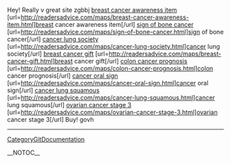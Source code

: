 Hey! Really v great site zgbbj
<a href= http://readersadvice.com/maps/breast-cancer-awareness-item.html >breast cancer awareness item</a> [url=http://readersadvice.com/maps/breast-cancer-awareness-item.html]breast cancer awareness item[/url] <a href= http://readersadvice.com/maps/sign-of-bone-cancer.html >sign of bone cancer</a> [url=http://readersadvice.com/maps/sign-of-bone-cancer.html]sign of bone cancer[/url] <a href= http://readersadvice.com/maps/cancer-lung-society.html >cancer lung society</a> [url=http://readersadvice.com/maps/cancer-lung-society.html]cancer lung society[/url] <a href= http://readersadvice.com/maps/breast-cancer-gift.html >breast cancer gift</a> [url=http://readersadvice.com/maps/breast-cancer-gift.html]breast cancer gift[/url] <a href= http://readersadvice.com/maps/colon-cancer-prognosis.html >colon cancer prognosis</a> [url=http://readersadvice.com/maps/colon-cancer-prognosis.html]colon cancer prognosis[/url] <a href= http://readersadvice.com/maps/cancer-oral-sign.html >cancer oral sign</a> [url=http://readersadvice.com/maps/cancer-oral-sign.html]cancer oral sign[/url] <a href= http://readersadvice.com/maps/cancer-lung-squamous.html >cancer lung squamous</a> [url=http://readersadvice.com/maps/cancer-lung-squamous.html]cancer lung squamous[/url] <a href= http://readersadvice.com/maps/ovarian-cancer-stage-3.html >ovarian cancer stage 3</a> [url=http://readersadvice.com/maps/ovarian-cancer-stage-3.html]ovarian cancer stage 3[/url] 
Buy! govh
----
[[CategoryGitDocumentation]]

__NOTOC__